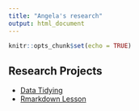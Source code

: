 ```yaml
---
title: "Angela's research"
output: html_document
---
```


```r
knitr::opts_chunk$set(echo = TRUE)
```

## Research Projects

- [Data Tidying](Rmd/data_tidying.html)
- [Rmarkdown Lesson](Rmd/rmarkdown_lesson.html)
